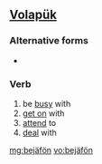 ==[[Volapük]]==

===Alternative forms===
* {{l|vo|bejayfoyn}}

===Verb===
{{infl|vo|verb}}

# be [[busy]] with
# [[get on]] with
# [[attend]] to
# [[deal]] with

[[mg:bejäfön]]
[[vo:bejäfön]]
